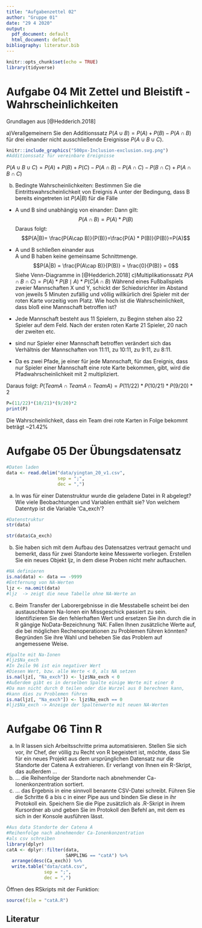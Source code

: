 ---
title: "Aufgabenzettel 02"
author: "Gruppe 01"
date: "29 4 2020"
output:
  pdf_document: default
  html_document: default
bibliography: literatur.bib
---

```{r setup, include=FALSE}
knitr::opts_chunk$set(echo = TRUE)
library(tidyverse)
```

# Aufgabe 04 Mit Zettel und Bleistift - Wahrscheinlichkeiten
Grundlagen aus [@Hedderich.2018]

a)Verallgemeinern Sie den Additionssatz
${P}(A\cup B) = {P}(A) + {P}(B) - {P}(A\cap B)$
für drei einander nicht ausschließende Ereignisse ${P}(A \cup B \cup C)$.
```{r}
knitr::include_graphics("500px-Inclusion-exclusion.svg.png")
#Additionssatz für vereinbare Ereignisse
```

${P}(A \cup B \cup C) = {P}(A) + {P}(B) + {P}(C) - {P}(A \cap B) - {P}(A \cap C) - {P}(B \cap C) + {P}(A \cap B \cap C)$

b) Bedingte Wahrscheinlichkeiten:
Bestimmen Sie die Eintrittswahrscheinlichkeit von Ereignis A unter der Bedingung,
dass B bereits eingetreten ist
$P(A|B)$ für die Fälle

- A und B sind unabhängig von einander: 
Dann gilt:\
$$P(A \cap B) = {P}(A) * {P}(B)$$
Daraus folgt:
$$P(A|B)= \frac{P(A\cap B)}{P(B)}=\frac{P(A) * P(B)}{P(B)}=P(A)$$

- A und B schließen einander aus \
A und B haben keine gemeinsame Schnittmenge.
$$P(A|B) = \frac{P(A\cap B)}{P(B)} = \frac{0}{P(B)} = 0$$
Siehe Venn-Diagramme in [@Hedderich.2018]
c)Multiplikationssatz
$P(A \cap B \cap C) = P(A) * P(B \mid A) * P(C | A \cap B)$
Während eines Fußballspiels zweier Mannschaften X und Y, schickt der Schiedsrichter im Abstand von jeweils 5 Minuten zufällig und völlig willkürlich drei Spieler mit der roten Karte vorzeitig vom Platz. 
Wie hoch ist die Wahrscheinlichkeit, dass bloß eine Mannschaft betroffen ist?

- Jede Mannschaft besteht aus 11 Spielern, zu Beginn stehen also 22 Spieler auf dem Feld. Nach der ersten roten Karte 21 Spieler, 20 nach der zweiten etc.
- sind nur Spieler einer Mannschaft betroffen verändert sich das Verhältnis der Mannschaften von 11:11, zu 10:11, zu 9:11, zu 8:11.
- Da es zwei Pfade, je einer für jede Mannschaft, für das Ereignis, dass nur Spieler einer Mannschaft eine rote Karte bekommen, gibt, wird die Pfadwahrscheinlichkeit mit 2 multipliziert.

Daraus folgt:
${P}(Team A \cap Team A \cap Team A) = {P}(11/22) * {P}(10/21) * P(9/20) * 2$

```{r}
P=(11/22)*(10/21)*(9/20)*2
print(P)
```
Die Wahrscheinlichkeit, dass ein Team drei rote Karten in Folge bekommt beträgt ~21.42%

# Aufgabe 05 Der Übungsdatensatz

```{r aufgabe 05}
#Daten laden
data <- read.delim("data/yingtan_20_v1.csv",
                   sep = ";",
                   dec = ",")
```
a) In was für einer Datenstruktur wurde die geladene Datei in R abgelegt?
Wie viele Beobachtungen und Variablen enthält sie? Von welchem Datentyp ist die Variable 'Ca_exch'? 
```{r aufgabe 05a}
#Datenstruktur
str(data)

str(data$Ca_exch)
```
b) Sie haben sich mit dem Aufbau des Datensatzes vertraut gemacht und bemerkt, dass für zwei Standorte keine Messwerte vorliegen. Erstellen Sie ein neues Objekt ljz, in dem diese Proben nicht mehr auftauchen.
```{r aufgabe 05b}
#NA definieren
is.na(data) <- data == -9999
#Entfernung von NA-Werten
ljz <- na.omit(data)
#ljz  -> zeigt die neue Tabelle ohne NA-Werte an
```
c) Beim Transfer der Laborergebnisse in die Messtabelle scheint bei den austauschbaren Na-Ionen ein Missgeschick passiert zu sein. Identifizieren Sie den fehlerhaften Wert und ersetzen Sie ihn durch die in R gängige NoData-Bezeichnung 'NA'. Fallen Ihnen zusätzliche Werte auf, die bei möglichen Rechenoperationen zu Problemen führen könnten? Begründen Sie ihre Wahl und beheben Sie das Problem auf angemessene Weise.
```{r aufgabe 05c}
#Spalte mit Na-Ionen
#ljz$Na_exch
#In Zeile 96 ist ein negativer Wert
#Diesen Wert, bzw. alle Werte < 0, als NA setzen
is.na(ljz[, "Na_exch"]) <- ljz$Na_exch < 0
#Außerdem gibt es in derselben Spalte einige Werte mit einer 0
#Da man nicht durch 0 teilen oder die Wurzel aus 0 berechnen kann,
#kann dies zu Problemen führen
is.na(ljz[, "Na_exch"]) <- ljz$Na_exch == 0
#ljz$Na_exch -> Anzeige der Spaltenwerte mit neuen NA-Werten
```
# Aufgabe 06 Tinn R
a) In R lassen sich Arbeitsschritte prima automatisieren.
Stellen Sie sich vor, ihr Chef, der völlig zu Recht von R begeistert ist, möchte, dass Sie für ein neues Projekt aus dem ursprünglichen Datensatz nur die Standorte der Catena A extrahieren.
Er verlangt von Ihnen ein R-Skript, das außerdem …
b) … die Reihenfolge der Standorte nach abnehmender Ca-Ionenkonzentration sortiert.
c) … das Ergebnis in eine sinnvoll benannte CSV-Datei schreibt. Führen Sie die Schritte 6 a bis c in einer Pipe aus und binden Sie diese in ihr Protokoll ein. Speichern Sie die Pipe zusätzlich als .R-Skript in ihrem Kursordner ab und geben Sie im Protokoll den Befehl an, mit dem es sich in der Konsole ausführen lässt. 
```{r aufgabe 06}
#Aus data Standorte der Catena A
#Reihenfolge nach abnehmender Ca-Ionenkonzentration
#als csv schreiben
library(dplyr)
catA <- dplyr::filter(data, 
                      SAMPLING == "catA") %>%
  arrange(desc(Ca_exch)) %>%
  write.table("data/catA.csv",
              sep = ";",
              dec = ",")
```
Öffnen des RSkripts mit der Funktion:
```{r aufgabe 06c}
source(file = "catA.R")
```
## Literatur
